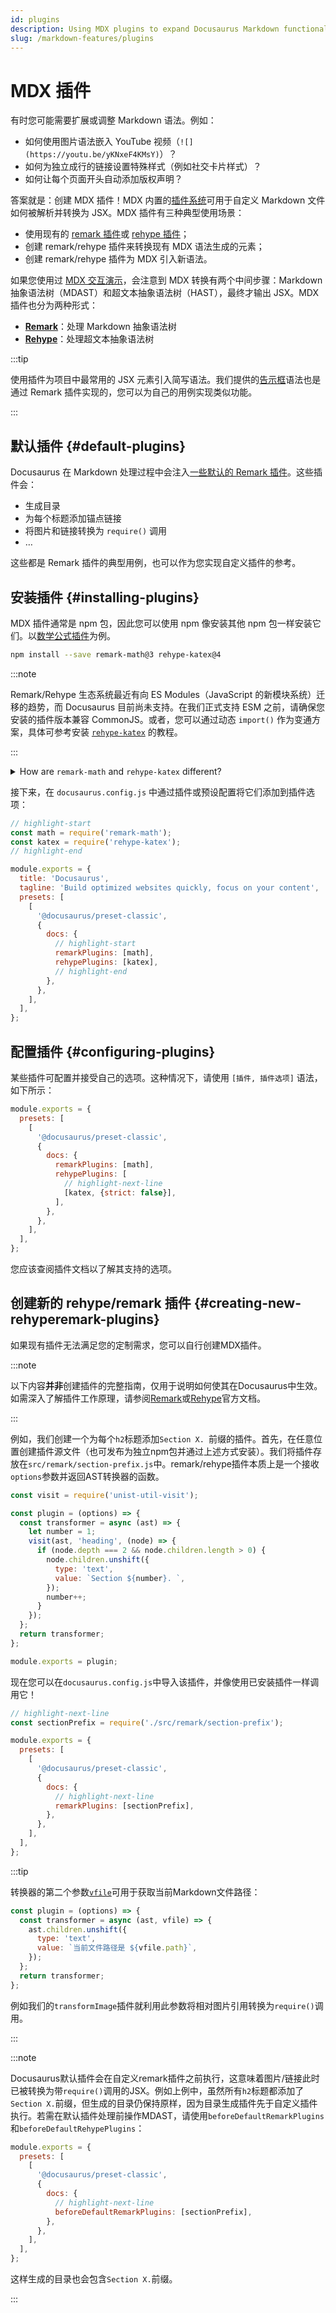 ```yaml
---
id: plugins
description: Using MDX plugins to expand Docusaurus Markdown functionalities
slug: /markdown-features/plugins
---
```


# MDX 插件

有时您可能需要扩展或调整 Markdown 语法。例如：

- 如何使用图片语法嵌入 YouTube 视频（`![](https://youtu.be/yKNxeF4KMsY)`）？
- 如何为独立成行的链接设置特殊样式（例如社交卡片样式）？
- 如何让每个页面开头自动添加版权声明？

答案就是：创建 MDX 插件！MDX 内置的[插件系统](https://mdxjs.com/advanced/plugins/)可用于自定义 Markdown 文件如何被解析并转换为 JSX。MDX 插件有三种典型使用场景：

- 使用现有的 [remark 插件](https://github.com/remarkjs/remark/blob/main/doc/plugins.md#list-of-plugins)或 [rehype 插件](https://github.com/rehypejs/rehype/blob/main/doc/plugins.md#list-of-plugins)；
- 创建 remark/rehype 插件来转换现有 MDX 语法生成的元素；
- 创建 remark/rehype 插件为 MDX 引入新语法。

如果您使用过 [MDX 交互演示](https://mdx-git-renovate-babel-monorepo-mdx.vercel.app/playground)，会注意到 MDX 转换有两个中间步骤：Markdown 抽象语法树（MDAST）和超文本抽象语法树（HAST），最终才输出 JSX。MDX 插件也分为两种形式：

- **[Remark](https://github.com/remarkjs/remark/)**：处理 Markdown 抽象语法树
- **[Rehype](https://github.com/rehypejs/rehype/)**：处理超文本抽象语法树

:::tip

使用插件为项目中最常用的 JSX 元素引入简写语法。我们提供的[告示框](./markdown-features-admonitions.mdx)语法也是通过 Remark 插件实现的，您可以为自己的用例实现类似功能。

:::

## 默认插件 {#default-plugins}

Docusaurus 在 Markdown 处理过程中会注入[一些默认的 Remark 插件](https://github.com/facebook/docusaurus/tree/main/packages/docusaurus-mdx-loader/src/remark)。这些插件会：

- 生成目录
- 为每个标题添加锚点链接
- 将图片和链接转换为 `require()` 调用
- …

这些都是 Remark 插件的典型用例，也可以作为您实现自定义插件的参考。

## 安装插件 {#installing-plugins}

MDX 插件通常是 npm 包，因此您可以使用 npm 像安装其他 npm 包一样安装它们。以[数学公式插件](./markdown-features-math-equations.mdx)为例。

```bash npm2yarn
npm install --save remark-math@3 rehype-katex@4
```

:::note

Remark/Rehype 生态系统最近有向 ES Modules（JavaScript 的新模块系统）迁移的趋势，而 Docusaurus 目前尚未支持。在我们正式支持 ESM 之前，请确保您安装的插件版本兼容 CommonJS。或者，您可以通过动态 `import()` 作为变通方案，具体可参考安装 [`rehype-katex`](./markdown-features-math-equations.mdx#upgrading-rehype-katex-beyond-recommended-version) 的教程。

:::

<details>
  <summary>How are <code>remark-math</code> and <code>rehype-katex</code> different?</summary>

In case you are wondering how Remark and Rehype are different, here is a good example. `remark-math` operates on the Markdown AST, where it sees text like `$...$`, and all it does is transform that to the JSX `<span class="math math-inline">...</span>` without doing too much with the content. This decouples the extraction of math formulae from their rendering, which means you can swap $\KaTeX$ out with other math renderers, like MathJax (with [`rehype-mathjax`](https://github.com/remarkjs/remark-math/tree/main/packages/rehype-mathjax)), just by replacing the Rehype plugin.

Next, the `rehype-katex` operates on the Hypertext AST where everything has been converted to HTML-like tags already. It traverses all the elements with `math` class and uses $\KaTeX$ to parse and render the content to actual HTML.

</details>

接下来，在 `docusaurus.config.js` 中通过插件或预设配置将它们添加到插件选项：

```js title="docusaurus.config.js"
// highlight-start
const math = require('remark-math');
const katex = require('rehype-katex');
// highlight-end

module.exports = {
  title: 'Docusaurus',
  tagline: 'Build optimized websites quickly, focus on your content',
  presets: [
    [
      '@docusaurus/preset-classic',
      {
        docs: {
          // highlight-start
          remarkPlugins: [math],
          rehypePlugins: [katex],
          // highlight-end
        },
      },
    ],
  ],
};
```

## 配置插件 {#configuring-plugins}

某些插件可配置并接受自己的选项。这种情况下，请使用 `[插件, 插件选项]` 语法，如下所示：

```js title="docusaurus.config.js"
module.exports = {
  presets: [
    [
      '@docusaurus/preset-classic',
      {
        docs: {
          remarkPlugins: [math],
          rehypePlugins: [
            // highlight-next-line
            [katex, {strict: false}],
          ],
        },
      },
    ],
  ],
};
```

您应该查阅插件文档以了解其支持的选项。

## 创建新的 rehype/remark 插件 {#creating-new-rehyperemark-plugins}

如果现有插件无法满足您的定制需求，您可以自行创建MDX插件。

:::note

以下内容**并非**创建插件的完整指南，仅用于说明如何使其在Docusaurus中生效。如需深入了解插件工作原理，请参阅[Remark](https://github.com/remarkjs/remark/blob/main/doc/plugins.md#creating-plugins)或[Rehype](https://github.com/remarkjs/remark/blob/main/doc/plugins.md#creating-plugins)官方文档。

:::

例如，我们创建一个为每个`h2`标题添加`Section X. `前缀的插件。首先，在任意位置创建插件源文件（也可发布为独立npm包并通过上述方式安装）。我们将插件存放在`src/remark/section-prefix.js`中。remark/rehype插件本质上是一个接收`options`参数并返回AST转换器的函数。

```js "src/remark/section-prefix.js"
const visit = require('unist-util-visit');

const plugin = (options) => {
  const transformer = async (ast) => {
    let number = 1;
    visit(ast, 'heading', (node) => {
      if (node.depth === 2 && node.children.length > 0) {
        node.children.unshift({
          type: 'text',
          value: `Section ${number}. `,
        });
        number++;
      }
    });
  };
  return transformer;
};

module.exports = plugin;
```

现在您可以在`docusaurus.config.js`中导入该插件，并像使用已安装插件一样调用它！

```js title="docusaurus.config.js"
// highlight-next-line
const sectionPrefix = require('./src/remark/section-prefix');

module.exports = {
  presets: [
    [
      '@docusaurus/preset-classic',
      {
        docs: {
          // highlight-next-line
          remarkPlugins: [sectionPrefix],
        },
      },
    ],
  ],
};
```

:::tip

转换器的第二个参数[`vfile`](https://github.com/vfile/vfile)可用于获取当前Markdown文件路径：

```js
const plugin = (options) => {
  const transformer = async (ast, vfile) => {
    ast.children.unshift({
      type: 'text',
      value: `当前文件路径是 ${vfile.path}`,
    });
  };
  return transformer;
};
```

例如我们的`transformImage`插件就利用此参数将相对图片引用转换为`require()`调用。

:::

:::note

Docusaurus默认插件会在自定义remark插件之前执行，这意味着图片/链接此时已被转换为带`require()`调用的JSX。例如上例中，虽然所有`h2`标题都添加了`Section X.`前缀，但生成的目录仍保持原样，因为目录生成插件先于自定义插件执行。若需在默认插件处理前操作MDAST，请使用`beforeDefaultRemarkPlugins`和`beforeDefaultRehypePlugins`：

```js title="docusaurus.config.js"
module.exports = {
  presets: [
    [
      '@docusaurus/preset-classic',
      {
        docs: {
          // highlight-next-line
          beforeDefaultRemarkPlugins: [sectionPrefix],
        },
      },
    ],
  ],
};
```

这样生成的目录也会包含`Section X.`前缀。

:::